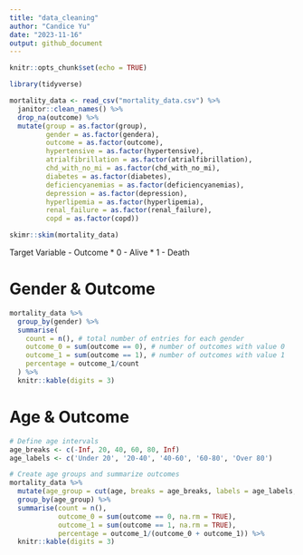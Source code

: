 ```yaml
---
title: "data_cleaning"
author: "Candice Yu"
date: "2023-11-16"
output: github_document
---
```


```r
knitr::opts_chunk$set(echo = TRUE)

library(tidyverse)
```

```r
mortality_data <- read_csv("mortality_data.csv") %>%
  janitor::clean_names() %>%
  drop_na(outcome) %>%
  mutate(group = as.factor(group), 
         gender = as.factor(gendera),
         outcome = as.factor(outcome),
         hypertensive = as.factor(hypertensive),
         atrialfibrillation = as.factor(atrialfibrillation),
         chd_with_no_mi = as.factor(chd_with_no_mi),
         diabetes = as.factor(diabetes),
         deficiencyanemias = as.factor(deficiencyanemias),
         depression = as.factor(depression),
         hyperlipemia = as.factor(hyperlipemia),
         renal_failure = as.factor(renal_failure),
         copd = as.factor(copd))


```

```r
skimr::skim(mortality_data)
```
Target Variable - Outcome
* 0 - Alive
* 1 - Death


# Gender & Outcome
```r
mortality_data %>%
  group_by(gender) %>%
  summarise(
    count = n(), # total number of entries for each gender
    outcome_0 = sum(outcome == 0), # number of outcomes with value 0
    outcome_1 = sum(outcome == 1), # number of outcomes with value 1
    percentage = outcome_1/count
  ) %>%
  knitr::kable(digits = 3)  
```


# Age & Outcome
```r
# Define age intervals
age_breaks <- c(-Inf, 20, 40, 60, 80, Inf)
age_labels <- c('Under 20', '20-40', '40-60', '60-80', 'Over 80')

# Create age groups and summarize outcomes
mortality_data %>%
  mutate(age_group = cut(age, breaks = age_breaks, labels = age_labels, right = FALSE)) %>%
  group_by(age_group) %>%
  summarise(count = n(),
            outcome_0 = sum(outcome == 0, na.rm = TRUE),
            outcome_1 = sum(outcome == 1, na.rm = TRUE),
            percentage = outcome_1/(outcome_0 + outcome_1)) %>%
  knitr::kable(digits = 3)  

```


